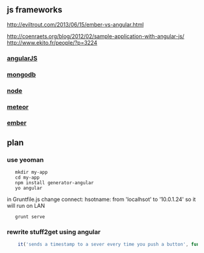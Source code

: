 ==js frameworks==
http://eviltrout.com/2013/06/15/ember-vs-angular.html

http://coenraets.org/blog/2012/02/sample-application-with-angular-js/
http://www.ekito.fr/people/?p=3224

===[[angularJS]]===
===[[mongodb]]===
===[[node]]===
===[[meteor]]===
===[[ember]]===

==plan== 

===use yeoman===
    mkdir my-app
    cd my-app
    npm install generator-angular
    yo angular

in Gruntfile.js change connect: hsotname: from 'localhsot' to '10.0.1.24' so it will run on LAN
    grunt serve


===rewrite stuff2get using angular===

<syntaxhighlight lang="javascript">
    it('sends a timestamp to a sever every time you push a button', function() {});
</syntaxhighlight>

